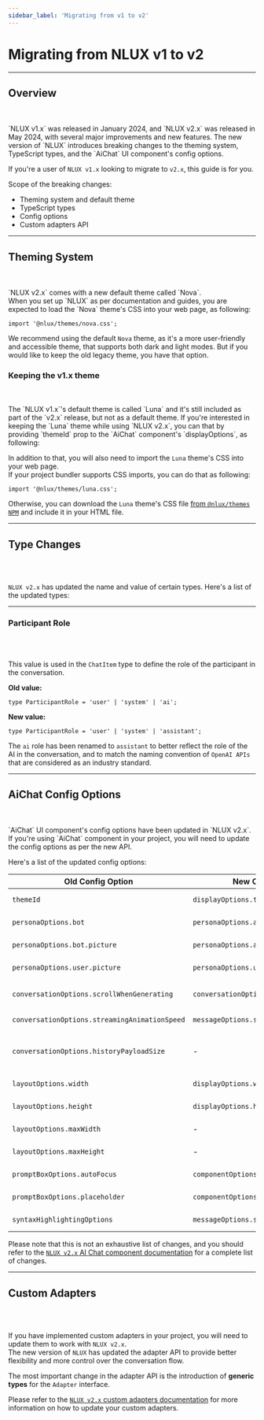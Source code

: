 ```yaml
---
sidebar_label: 'Migrating from v1 to v2'
---
```




# Migrating from NLUX v1 to v2

---

## Overview

<br />
<br />
`NLUX v1.x` was released in January 2024, and `NLUX v2.x` was released in May 2024, with several major improvements and
new features. The new version of `NLUX` introduces breaking changes to the theming system, TypeScript types, and the
`AiChat` UI component's config options.

If you're a user of `NLUX v1.x` looking to migrate to `v2.x`, this guide is for you.

Scope of the breaking changes:

* Theming system and default theme
* TypeScript types
* Config options
* Custom adapters API

---

## Theming System

<br />
<br />
`NLUX v2.x` comes with a new default theme called `Nova`.<br />
When you set up `NLUX` as per documentation and guides, you are expected to load the `Nova` theme's CSS into your 
web page, as following:

```tsx
import '@nlux/themes/nova.css';
```

We recommend using the default `Nova` theme, as it's a more user-friendly and accessible theme, that supports both
dark and light modes. But if you would like to keep the old legacy theme, you have that option.

### Keeping the v1.x theme

<br />
<br />
The `NLUX v1.x`'s default theme is called `Luna` and it's still included as part of the `v2.x` release, but not as a
default theme. If you're interested in keeping the `Luna` theme while using `NLUX v2.x`, you can that by providing
`themeId` prop to the `AiChat` component's `displayOptions`, as following:

<PlatformSelector reactJs={LunaThemeReactJs} javascript={LunaThemeJavaScript} />

In addition to that, you will also need to import the `Luna` theme's CSS into your web page.<br />
If your project bundler supports CSS imports, you can do that as following:

```tsx
import '@nlux/themes/luna.css';
```

Otherwise, you can download the `Luna` theme's CSS file
[from `@nlux/themes` `NPM`](https://www.npmjs.com/package/@nlux/themes?activeTab=code) and include it in your HTML file.

---

## Type Changes

<br />
<br />

`NLUX v2.x` has updated the name and value of certain types. Here's a list of the updated types:

---

### Participant Role

<br />
<br />

This value is used in the `ChatItem` type to define the role of the participant in the conversation.<br />

**Old value:**

```tsx
type ParticipantRole = 'user' | 'system' | 'ai';
```

**New value:**

```tsx
type ParticipantRole = 'user' | 'system' | 'assistant';
```

The `ai` role has been renamed to `assistant` to better reflect the role of the AI in the conversation,
and to match the naming convention of `OpenAI APIs` that are considered as an industry standard.

---

## AiChat Config Options

<br />
<br />
`AiChat` UI component's config options have been updated in `NLUX v2.x`.<br />
If you're using `AiChat` component in your project, you will need to update the config options as per the new API.

Here's a list of the updated config options:

| Old Config Option | New Config Option | Change Description |
| --- | --- | --- |
| `themeId` | `displayOptions.themeId` | `themeId` prop has been moved to `displayOptions` object. |
| `personaOptions.bot` | `personaOptions.assistant` | `personaOptions.bot` has been renamed to `personaOptions.assistant`. |
| `personaOptions.bot.picture` | `personaOptions.assistant.avatar` | `personaOptions.bot.picture` has been renamed to `personaOptions.assistant.avatar`. |
| `personaOptions.user.picture` | `personaOptions.user.avatar` | `personaOptions.user.picture` has been renamed to `personaOptions.user.avatar`. |
| `conversationOptions.scrollWhenGenerating` | `conversationOptions.autoScroll` | `conversationOptions.scrollWhenGenerating` has been renamed to `conversationOptions.autoScroll`. |
| `conversationOptions.streamingAnimationSpeed` | `messageOptions.streamingAnimationSpeed` | `conversationOptions.streamingAnimationSpeed` has been moved to `messageOptions`. |
| `conversationOptions.historyPayloadSize` | - | The type of `conversationOptions.historyPayloadSize` has been changed from `number \| 'none' \| 'max'` to `number \| 'max'`. |
| `layoutOptions.width` | `displayOptions.width` | `layoutOptions.width` has been moved to `displayOptions`. |
| `layoutOptions.height` | `displayOptions.height` | `layoutOptions.height` has been moved to `displayOptions`. |
| `layoutOptions.maxWidth` | - | `layoutOptions.maxWidth` has been removed. The default width is now `100%`. |
| `layoutOptions.maxHeight` | - | `layoutOptions.maxHeight` has been removed. The default height is now `100%`. |
| `promptBoxOptions.autoFocus` | `componentOptions.autoFocus` | `promptOptions.autoFocus` has been moved to `componentOptions`. |
| `promptBoxOptions.placeholder` | `componentOptions.placeholder` | `promptOptions.placeholder` has been moved to `componentOptions`. |
| `syntaxHighlightingOptions` | `messageOptions.syntaxHighlighting` | `syntaxHighlightingOptions` has been moved to `messageOptions`. |

Please note that this is not an exhaustive list of changes, and you should refer to the
[`NLUX v2.x` AI Chat component documentation](/reference/ui/ai-chat) for a complete list of changes.

---

## Custom Adapters

<br />
<br />

If you have implemented custom adapters in your project, you will need to update them to work with `NLUX v2.x`.<br />
The new version of `NLUX` has updated the adapter API to provide better flexibility and more control over the
conversation flow.

The most important change in the adapter API is the introduction of **generic types** for the `Adapter` interface.

Please refer to the [`NLUX v2.x` custom adapters documentation](/reference/adapters/custom-adapters) for more information on how to
update your custom adapters.